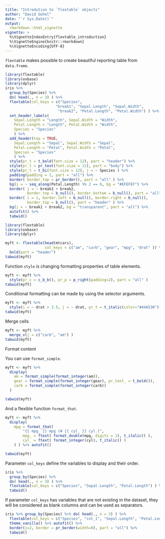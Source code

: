 ```yaml
---
title: "Introdution to `flextable` objects"
author: "David Gohel"
date: "`r Sys.Date()`"
output: 
  rmarkdown::html_vignette
vignette: >
  %\VignetteIndexEntry{flextable_introduction}
  %\VignetteEngine{knitr::rmarkdown}
  %\VignetteEncoding{UTF-8}
---
```


`flextable` makes possible to create beautiful reporting table from `data.frame`. 

```r
library(flextable)
library(oxbase)
library(dplyr)
iris %>% 
  group_by(Species) %>% 
  do( head(., n = 3) ) %>% 
  flextable(col_keys = c("Species", 
                       "break1", "Sepal.Length", "Sepal.Width", 
                        "break2", "Petal.Length", "Petal.Width") ) %>% 
  set_header_labels(
    Sepal.Length = "Length", Sepal.Width = "Width",
    Petal.Length = "Length", Petal.Width = "Width",
    Species = "Species"
    ) %>% 
  add_header(top = TRUE, 
    Sepal.Length = "Sepal", Sepal.Width = "Sepal",
    Petal.Length = "Petal", Petal.Width = "Petal",
    Species = "Species"
    ) %>% 
  style(pr_t = t_bold(font.size = 12), part = "header") %>% 
  style(pr_t = pr_text(font.size = 12), part = "body") %>% 
  style(pr_t = t_bi(font.size = 12), j = ~ Species ) %>% 
  padding(padding = 2, part = "all") %>% 
  border( border.top = pr_border(), part = "all" ) %>% 
  bg(i = ~ seq_along(Petal.Length) %% 2 == 0, bg = "#EFEFEF") %>% 
  border( j = ~ break1 + break2, 
          border.top = b_null(), border.bottom = b_null(), part = "all" ) %>% 
  border( i = 1, border.left = b_null(), border.right = b_null(), 
          border.top = b_null(), part = "header" ) %>% 
  bg(j = ~ break1 + break2, bg = "transparent", part = "all") %>% 
  autofit() %>% 
  tabwid()
```


```r
library(flextable)
library(oxbase)
library(dplyr)

myft <- flextable(head(mtcars), 
                  col_keys = c("am", "carb", "gear", "mpg", "drat" )) %>% 
  bold(part = "header")
tabwid(myft)
```


Function `style` is changing formatting properties of table elements. 

```r
myft <- myft %>% 
  style(pr_c = c_b_b(), pr_p = p_right(padding=2), part = "all" )
tabwid(myft)
```

Conditional formatting can be made by using the selector arguments.

```r
myft <- myft %>% 
  style(i = ~ drat > 3.5, j = ~ drat, pr_t = t_italic(color="#44A530") )
tabwid(myft)
```

Merge cells

```r

myft <- myft %>%
  merge_v(j = c("carb", "am") )
tabwid(myft)
```


Format content

You can use `format_simple`. 

```r
myft <- myft %>%
  display(
    am = format_simple(format_integer(am)),
    gear = format_simple(format_integer(gear), pr_text_ = t_bold()),
    carb = format_simple(format_integer(carb))
  )

tabwid(myft)
```

And a flexible function `format_that`. 


```r
myft <- myft %>%
  display(
    mpg = format_that(
        "{{ mpg_ }} mpg (# {{ cyl_ }} cyl.)",
        mpg_ = ftext( format_double(mpg, digits = 1), t_italic() ),
        cyl_ = ftext( format_integer(cyl), t_italic() )
    ) ) %>% autofit() 

tabwid(myft)
```

Parameter `col_keys` define the variables to display and their order. 

```r
iris %>% 
  group_by(Species) %>% 
  do( head(., n = 3) ) %>% 
  flextable(col_keys = c("Species", "Sepal.Length", "Petal.Length") ) %>%
  tabwid()

```

If parameter `col_keys` has variables that are not existing in the dataset, they will be considered as blank columns and can be used as separators.

```r
iris %>% group_by(Species) %>% do( head(., n = 3) ) %>%
  flextable(col_keys = c("Species", "col_1", "Sepal.Length", "Petal.Length") ) %>%
  theme_vanilla() %>% autofit() %>% 
  border(j=2, border = pr_border(width=0), part = "all") %>% 
  tabwid()

```

